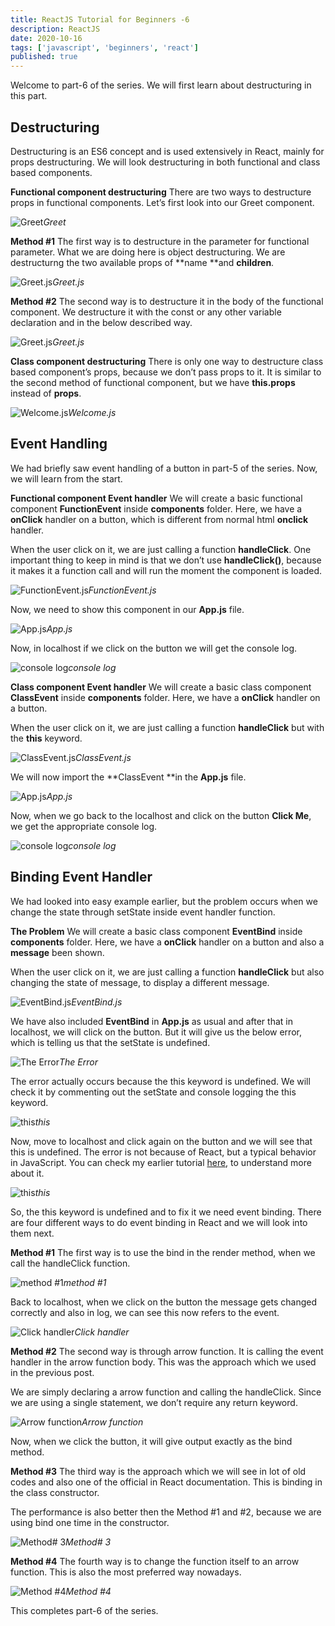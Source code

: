 ```yaml
---
title: ReactJS Tutorial for Beginners -6
description: ReactJS
date: 2020-10-16
tags: ['javascript', 'beginners', 'react']
published: true
---
```


Welcome to part-6 of the series. We will first learn about destructuring in this part.

## Destructuring

Destructuring is an ES6 concept and is used extensively in React, mainly for props destructuring. We will look destructuring in both functional and class based components.

**Functional component destructuring**
There are two ways to destructure props in functional components. Let’s first look into our Greet component.

![Greet](https://ik.imagekit.io/thewebdev/React-Basics/6/1_SXOXBIYGV4.png)*Greet*

**Method #1**
The first way is to destructure in the parameter for functional parameter. What we are doing here is object destructuring. We are destructurng the two available props of **name **and **children**.

![Greet.js](https://ik.imagekit.io/thewebdev/React-Basics/6/2_DyS5DX6Q9K.png)*Greet.js*

**Method #2**
The second way is to destructure it in the body of the functional component. We destructure it with the const or any other variable declaration and in the below described way.

![Greet.js](https://ik.imagekit.io/thewebdev/React-Basics/6/3_V9JeppXoK.png)*Greet.js*

**Class component destructuring**
There is only one way to destructure class based component’s props, because we don’t pass props to it. It is similar to the second method of functional component, but we have **this.props** instead of **props**.

![Welcome.js](https://ik.imagekit.io/thewebdev/React-Basics/6/4_zyDXX88cs_.png)*Welcome.js*

## Event Handling

We had briefly saw event handling of a button in part-5 of the series. Now, we will learn from the start.

**Functional component Event handler**
We will create a basic functional component **FunctionEvent** inside **components** folder. Here, we have a **onClick** handler on a button, which is different from normal html **onclick** handler.

When the user click on it, we are just calling a function **handleClick**. One important thing to keep in mind is that we don’t use **handleClick()**, because it makes it a function call and will run the moment the component is loaded.

![FunctionEvent.js](https://ik.imagekit.io/thewebdev/React-Basics/6/5_aYe18kS485.png)*FunctionEvent.js*

Now, we need to show this component in our **App.js** file.

![App.js](https://ik.imagekit.io/thewebdev/React-Basics/6/6_i0g3TEi7i2.png)*App.js*

Now, in localhost if we click on the button we will get the console log.

![console log](https://ik.imagekit.io/thewebdev/React-Basics/6/7_zOzXLncPEm.png)*console log*

**Class component Event handler**
We will create a basic class component **ClassEvent** inside **components** folder. Here, we have a **onClick** handler on a button.

When the user click on it, we are just calling a function **handleClick** but with the **this** keyword.

![ClassEvent.js](https://ik.imagekit.io/thewebdev/React-Basics/6/8_g4iJp7DbgO.png)*ClassEvent.js*

We will now import the **ClassEvent **in the **App.js** file.

![App.js](https://ik.imagekit.io/thewebdev/React-Basics/6/9_Hk_ynJewj1.png)*App.js*

Now, when we go back to the localhost and click on the button **Click Me**, we get the appropriate console log.

![console log](https://ik.imagekit.io/thewebdev/React-Basics/6/10_reEpmroTu.png)*console log*

## Binding Event Handler

We had looked into easy example earlier, but the problem occurs when we change the state through setState inside event handler function.

**The Problem**
We will create a basic class component **EventBind** inside **components** folder. Here, we have a **onClick** handler on a button and also a **message** been shown.

When the user click on it, we are just calling a function **handleClick** but also changing the state of message, to display a different message.

![EventBind.js](https://ik.imagekit.io/thewebdev/React-Basics/6/11_teowd0oonB.png)*EventBind.js*

We have also included **EventBind** in **App.js** as usual and after that in localhost, we will click on the button. But it will give us the below error, which is telling us that the setState is undefined.

![The Error](https://ik.imagekit.io/thewebdev/React-Basics/6/12_brzV9bv2FG.png)*The Error*

The error actually occurs because the this keyword is undefined. We will check it by commenting out the setState and console logging the this keyword.

![this](https://ik.imagekit.io/thewebdev/React-Basics/6/13_h_cOL3IXJY.png)*this*

Now, move to localhost and click again on the button and we will see that this is undefined. The error is not because of React, but a typical behavior in JavaScript. You can check my earlier tutorial [here](https://thewebdev.tech/demystifying-this-in-javaScript-and-react), to understand more about it.

![this](https://ik.imagekit.io/thewebdev/React-Basics/6/14_iE9QoHHzw6.png)*this*

So, the this keyword is undefined and to fix it we need event binding. There are four different ways to do event binding in React and we will look into them next.

**Method #1**
The first way is to use the bind in the render method, when we call the handleClick function.

![method #1](https://ik.imagekit.io/thewebdev/React-Basics/6/15_EbyByvTZ5.png)*method #1*

Back to localhost, when we click on the button the message gets changed correctly and also in log, we can see this now refers to the event.

![Click handler](https://ik.imagekit.io/thewebdev/React-Basics/6/16_S-ygaRJ-eW.png)*Click handler*

**Method #2**
The second way is through arrow function. It is calling the event handler in the arrow function body. This was the approach which we used in the previous post.

We are simply declaring a arrow function and calling the handleClick. Since we are using a single statement, we don’t require any return keyword.

![Arrow function](https://ik.imagekit.io/thewebdev/React-Basics/6/17_LINj34NVw0.png)*Arrow function*

Now, when we click the button, it will give output exactly as the bind method.

**Method #3**
The third way is the approach which we will see in lot of old codes and also one of the official in React documentation. This is binding in the class constructor.

The performance is also better then the Method #1 and #2, because we are using bind one time in the constructor.

![Method# 3](https://ik.imagekit.io/thewebdev/React-Basics/6/18_SJ1rskKk0B.png)*Method# 3*

**Method #4**
The fourth way is to change the function itself to an arrow function. This is also the most preferred way nowadays.

![Method #4](https://ik.imagekit.io/thewebdev/React-Basics/6/19_hVhE8SjGTB.png)*Method #4*

This completes part-6 of the series.

